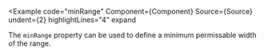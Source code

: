 
<Example
  code="minRange"
  Component={Component}
  Source={Source}
  undent={2}
  highlightLines="4"
  expand
>
  The `minRange` property can be used to define a minimum permissable width
  of the range.
</Example>

